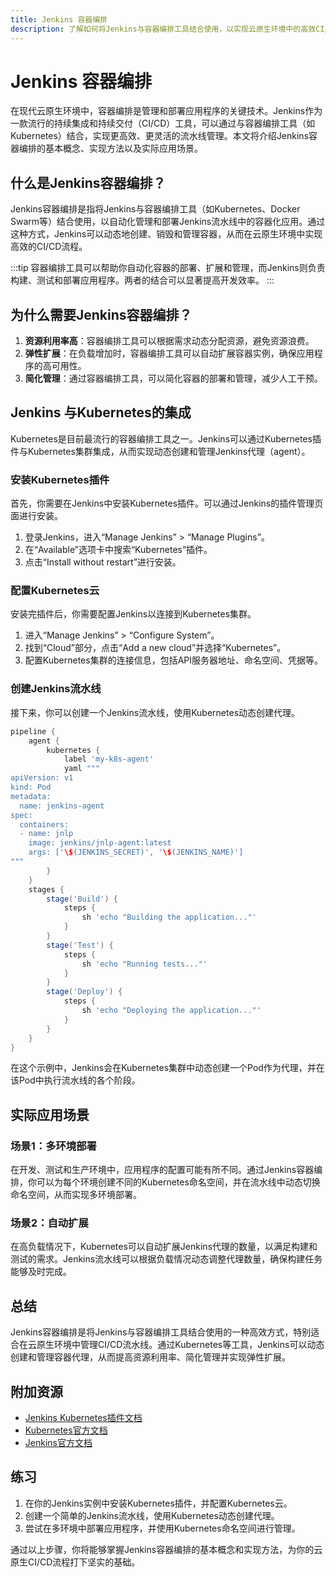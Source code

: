 ```yaml
---
title: Jenkins 容器编排
description: 了解如何将Jenkins与容器编排工具结合使用，以实现云原生环境中的高效CI/CD流水线。
---
```


# Jenkins 容器编排

在现代云原生环境中，容器编排是管理和部署应用程序的关键技术。Jenkins作为一款流行的持续集成和持续交付（CI/CD）工具，可以通过与容器编排工具（如Kubernetes）结合，实现更高效、更灵活的流水线管理。本文将介绍Jenkins容器编排的基本概念、实现方法以及实际应用场景。

## 什么是Jenkins容器编排？

Jenkins容器编排是指将Jenkins与容器编排工具（如Kubernetes、Docker Swarm等）结合使用，以自动化管理和部署Jenkins流水线中的容器化应用。通过这种方式，Jenkins可以动态地创建、销毁和管理容器，从而在云原生环境中实现高效的CI/CD流程。

:::tip
容器编排工具可以帮助你自动化容器的部署、扩展和管理，而Jenkins则负责构建、测试和部署应用程序。两者的结合可以显著提高开发效率。
:::

## 为什么需要Jenkins容器编排？

1. **资源利用率高**：容器编排工具可以根据需求动态分配资源，避免资源浪费。
2. **弹性扩展**：在负载增加时，容器编排工具可以自动扩展容器实例，确保应用程序的高可用性。
3. **简化管理**：通过容器编排工具，可以简化容器的部署和管理，减少人工干预。

## Jenkins 与Kubernetes的集成

Kubernetes是目前最流行的容器编排工具之一。Jenkins可以通过Kubernetes插件与Kubernetes集群集成，从而实现动态创建和管理Jenkins代理（agent）。

### 安装Kubernetes插件

首先，你需要在Jenkins中安装Kubernetes插件。可以通过Jenkins的插件管理页面进行安装。

1. 登录Jenkins，进入“Manage Jenkins” > “Manage Plugins”。
2. 在“Available”选项卡中搜索“Kubernetes”插件。
3. 点击“Install without restart”进行安装。

### 配置Kubernetes云

安装完插件后，你需要配置Jenkins以连接到Kubernetes集群。

1. 进入“Manage Jenkins” > “Configure System”。
2. 找到“Cloud”部分，点击“Add a new cloud”并选择“Kubernetes”。
3. 配置Kubernetes集群的连接信息，包括API服务器地址、命名空间、凭据等。

### 创建Jenkins流水线

接下来，你可以创建一个Jenkins流水线，使用Kubernetes动态创建代理。

```groovy
pipeline {
    agent {
        kubernetes {
            label 'my-k8s-agent'
            yaml """
apiVersion: v1
kind: Pod
metadata:
  name: jenkins-agent
spec:
  containers:
  - name: jnlp
    image: jenkins/jnlp-agent:latest
    args: ['\$(JENKINS_SECRET)', '\$(JENKINS_NAME)']
"""
        }
    }
    stages {
        stage('Build') {
            steps {
                sh 'echo "Building the application..."'
            }
        }
        stage('Test') {
            steps {
                sh 'echo "Running tests..."'
            }
        }
        stage('Deploy') {
            steps {
                sh 'echo "Deploying the application..."'
            }
        }
    }
}
```

在这个示例中，Jenkins会在Kubernetes集群中动态创建一个Pod作为代理，并在该Pod中执行流水线的各个阶段。

## 实际应用场景

### 场景1：多环境部署

在开发、测试和生产环境中，应用程序的配置可能有所不同。通过Jenkins容器编排，你可以为每个环境创建不同的Kubernetes命名空间，并在流水线中动态切换命名空间，从而实现多环境部署。

### 场景2：自动扩展

在高负载情况下，Kubernetes可以自动扩展Jenkins代理的数量，以满足构建和测试的需求。Jenkins流水线可以根据负载情况动态调整代理数量，确保构建任务能够及时完成。

## 总结

Jenkins容器编排是将Jenkins与容器编排工具结合使用的一种高效方式，特别适合在云原生环境中管理CI/CD流水线。通过Kubernetes等工具，Jenkins可以动态创建和管理容器代理，从而提高资源利用率、简化管理并实现弹性扩展。

## 附加资源

- [Jenkins Kubernetes插件文档](https://plugins.jenkins.io/kubernetes/)
- [Kubernetes官方文档](https://kubernetes.io/docs/home/)
- [Jenkins官方文档](https://www.jenkins.io/doc/)

## 练习

1. 在你的Jenkins实例中安装Kubernetes插件，并配置Kubernetes云。
2. 创建一个简单的Jenkins流水线，使用Kubernetes动态创建代理。
3. 尝试在多环境中部署应用程序，并使用Kubernetes命名空间进行管理。

通过以上步骤，你将能够掌握Jenkins容器编排的基本概念和实现方法，为你的云原生CI/CD流程打下坚实的基础。